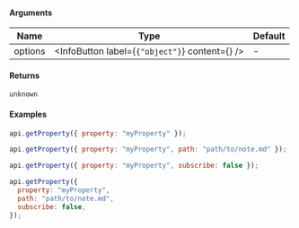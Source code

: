 
#### Arguments

| Name    | Type                                                                 | Default |
| ------- | -------------------------------------------------------------------- | ------- |
| options | <InfoButton label={<code>{"object"}</code>} content={<Options />} /> | -       |

#### Returns

`unknown`

#### Examples

```js
api.getProperty({ property: "myProperty" });

api.getProperty({ property: "myProperty", path: "path/to/note.md" });

api.getProperty({ property: "myProperty", subscribe: false });

api.getProperty({
  property: "myProperty",
  path: "path/to/note.md",
  subscribe: false,
});
```
